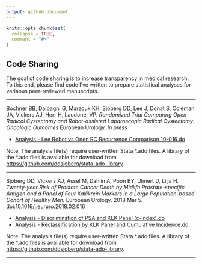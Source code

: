 ```yaml
---
output: github_document
---
```


<!-- README.md is generated from README.Rmd. Please edit that file -->

```r
knitr::opts_chunk$set(
  collapse = TRUE,
  comment = "#>"
)
```
## Code Sharing

The goal of code sharing is to increase transparency in medical research.  To this end, please find code I've written to prepare statistical analyses for variaous peer-reviewed manuscripts.

---

Bochner BB, Dalbagni G, Marzouk KH, Sjoberg DD, Lee J, Donat S, Coleman JA, Vickers AJ, Herr H, Laudone, VP. *Randomized Trial Comparing Open Radical Cystectomy and Robot-assisted Laparoscopic Radical Cystectomy: Oncologic Outcomes* European Urology. *In press*

* [Analysis - Lee Robot vs Open RC Recurrence Comparison 10-016.do](https://github.com/ddsjoberg/Manuscript-Code-Share/blob/master/2018-May-European-Urology/Analysis%20-%20Lee%20Robot%20vs%20Open%20RC%20Recurrence%20Comparison%2010-016.do) 

Note: The analysis file(s) require user-written Stata \*.ado files.  A library of the \*.ado files is available for download from [https://github.com/ddsjoberg/stata-ado-library](https://github.com/ddsjoberg/Stata-ado-Library).    

---

Sjoberg DD, Vickers AJ, Assel M, Dahlin A, Poon BY, Ulmert D, Lilja H. *Twenty-year Risk of Prostate Cancer Death by Midlife Prostate-specific Antigen and a Panel of Four Kallikrein Markers in a Large Population-based Cohort of Healthy Men.* European Urology. 2018 Mar 5. [doi:10.1016/j.eururo.2018.02.016](https://doi.org/10.1016/j.eururo.2018.02.016)    

* [Analysis - Discrimination of PSA and KLK Panel (c-index).do](https://github.com/ddsjoberg/Manuscript-Code-Share/blob/master/2018-Feb-European-Urology/Analysis%20-%20Discrimination%20of%20PSA%20and%20KLK%20Panel%20(c-index).do)  
* [Analysis - Reclassification by KLK Panel and Cumulative Incidence.do](https://github.com/ddsjoberg/Manuscript-Code-Share/blob/master/2018-Feb-European-Urology/Analysis%20-%20Reclassification%20by%20KLK%20Panel%20and%20Cumulative%20Incidence.do)  

Note: The analysis file(s) require user-written Stata \*.ado files.  A library of the \*.ado files is available for download from [https://github.com/ddsjoberg/stata-ado-library](https://github.com/ddsjoberg/Stata-ado-Library).    

---

  

  

